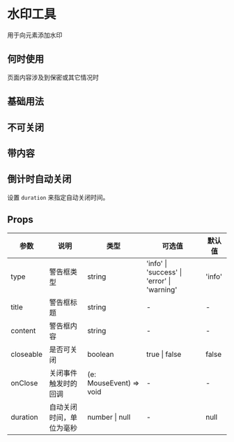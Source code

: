 # 水印工具

用于向元素添加水印

## 何时使用

页面内容涉及到保密或其它情况时

## 基础用法


<DemoBase />

## 不可关闭


<DemoCloseable />

## 带内容


<DemoTitle />

## 倒计时自动关闭

设置 `duration` 来指定自动关闭时间。


<DemoAutoClose />

## Props

| 参数      | 说明                     | 类型                    | 可选值                                      | 默认值 |
| --------- | ------------------------ | ----------------------- | ------------------------------------------- | ------ |
| type      | 警告框类型               | string                  | 'info' \| 'success' \| 'error' \| 'warning' | 'info' |
| title     | 警告框标题               | string                  | -                                           | -      |
| content   | 警告框内容               | string                  | -                                           | -      |
| closeable | 是否可关闭               | boolean                 | true \| false                               | false  |
| onClose   | 关闭事件触发时的回调     | (e: MouseEvent) => void | -                                           | -      |
| duration  | 自动关闭时间，单位为毫秒 | number \| null          | -                                           | null   |
